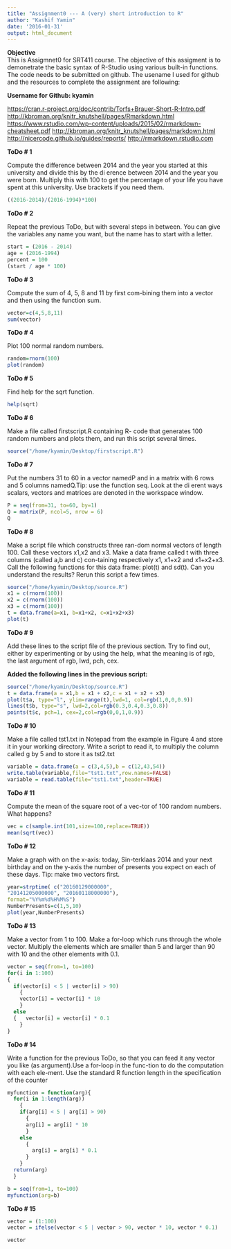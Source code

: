 ```yaml
---
title: "Assignment0 --- A (very) short introduction to R"
author: "Kashif Yamin"
date: '2016-01-31'
output: html_document
---
```



**Objective**   
This is Assigmnet0 for SRT411 course. The objective of this assigment is to demonetrate the basic syntax of R-Studio using various built-in functions. The code needs to be submitted on github. The usename I used for github and the resources to complete the assignment are following:

**Username for Github: kyamin**

<https://cran.r-project.org/doc/contrib/Torfs+Brauer-Short-R-Intro.pdf>
<http://kbroman.org/knitr_knutshell/pages/Rmarkdown.html>
<https://www.rstudio.com/wp-content/uploads/2015/02/rmarkdown-cheatsheet.pdf>
<http://kbroman.org/knitr_knutshell/pages/markdown.html>
<http://nicercode.github.io/guides/reports/>
<http://rmarkdown.rstudio.com>

**ToDo # 1**

Compute the difference between 2014 and the year you started at this university and divide this by the di erence between 2014 and the year
you were born. Multiply this with 100 to get the percentage of your life you have spent at this university. Use brackets if you need them.

```r
((2016-2014)/(2016-1994)*100)
```



**ToDo # 2**

Repeat the previous ToDo, but with several steps in between. You can give the variables any name you want, but the name has to start
with a letter.

``` r
start = (2016 - 2014)
age = (2016-1994)
percent = 100
(start / age * 100)
```

**ToDo # 3**

Compute the sum of 4, 5, 8 and 11 by first com-bining them into a vector and then using the function sum.

```r
vector=c(4,5,8,11)
sum(vector)
```

**ToDo # 4**

Plot 100 normal random numbers.

```r
random=rnorm(100)
plot(random)
```

**ToDo # 5 **

Find help for the sqrt function.

```r
help(sqrt)
```

**ToDo # 6**

Make a file called firstscript.R containing R- code that generates 100 random numbers and plots them, and run this script several times.


```r
source("/home/kyamin/Desktop/firstscript.R")
```


**ToDo # 7**

Put the numbers 31 to 60 in a vector namedP and in a matrix with 6 rows and 5 columns namedQ.Tip: use the function seq. Look at the di erent ways scalars, vectors and matrices are denoted in the workspace window.

```r
P = seq(from=31, to=60, by=1)
Q = matrix(P, ncol=5, nrow = 6)
Q 
```

**ToDo # 8**

Make a script file which constructs three ran-dom normal vectors of length 100. Call these vectors x1,x2 and x3. Make a data frame called t with three columns (called a,b and c) con-taining respectively x1, x1+x2 and x1+x2+x3. Call the following functions for this data frame: plot(t) and sd(t). Can you understand the results? Rerun this script a few times.

```r
source("/home/kyamin/Desktop/source.R")
x1 = c(rnorm(100))
x2 = c(rnorm(100))
x3 = c(rnorm(100))
t = data.frame(a=x1, b=x1+x2, c=x1+x2+x3)
plot(t)
```

**ToDo # 9**

Add these lines to the script file of the previous section. Try to find out, either by experimenting or by using the help, what the meaning is of rgb, the last argument of rgb, lwd, pch, cex.

**Added the following lines in the previous script:**

```r
source("/home/kyamin/Desktop/source.R")
t = data.frame(a = x1,b = x1 + x2,c = x1 + x2 + x3)
plot(t$a, type="l", ylim=range(t),lwd=1, col=rgb(1,0,0,0.9))
lines(t$b, type="s", lwd=2,col=rgb(0.3,0.4,0.3,0.8))
points(t$c, pch=1, cex=2,col=rgb(0,0,1,0.9))
```


**ToDo # 10**

Make a file called tst1.txt in Notepad from the example in Figure 4 and store it in your working directory. Write a script to read it, to multiply the column called
g by 5 and to store it as tst2.txt

```r
variable = data.frame(a = c(3,4,5),b = c(12,43,54))
write.table(variable,file="tst1.txt",row.names=FALSE)
variable = read.table(file="tst1.txt",header=TRUE)
```

**ToDo # 11**

Compute the mean of the square root of a vec-tor of 100 random numbers. What happens?


```r
vec = c(sample.int(101,size=100,replace=TRUE))
mean(sqrt(vec))
```

**ToDo # 12**

Make a graph with on the x-axis: today, Sin-terklaas 2014 and your next birthday and on the y-axis the number of presents you expect on each of these days. Tip: make two vectors first.

```r
year=strptime( c("20160129000000",
"20141205000000", "20160118000000"),
format="%Y%m%d%H%M%S")
NumberPresents=c(1,5,10)
plot(year,NumberPresents)
```

**ToDo # 13**

Make a vector from 1 to 100.  Make a for-loop which runs through the whole vector.  Multiply the elements which are smaller than 5 and larger than 90 with 10 and the other elements with 0.1.

```r
vector = seq(from=1, to=100)
for(i in 1:100)
{
  if(vector[i] < 5 | vector[i] > 90)
    {
    vector[i] = vector[i] * 10
    }
  else
  {   vector[i] = vector[i] * 0.1
    }
}
```


**ToDo # 14**

Write a function for the previous ToDo, so that you can feed it any vector you like (as  argument).Use a for-loop  in the func-tion to do the computation with each ele-ment. Use the standard  R  function length in the specification of the counter

```r
myfunction = function(arg){
  for(i in 1:length(arg))
    {
    if(arg[i] < 5 | arg[i] > 90)
      {
      arg[i] = arg[i] * 10
      }
    else
      {   
        arg[i] = arg[i] * 0.1
      }
    }
  return(arg)
  }
```

```r
b = seq(from=1, to=100)
myfunction(arg=b)
```


**ToDo # 15**

```r
vector = (1:100)
vector = ifelse(vector < 5 | vector > 90, vector * 10, vector * 0.1)
```

```r
vector
```


